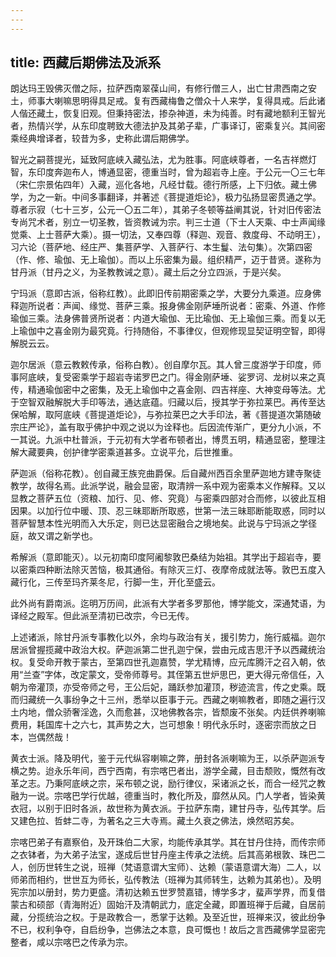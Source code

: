 ```yaml
---
---
---
```

title: 西藏后期佛法及派系
---




朗达玛王毁佛灭僧之际，拉萨西南翠葆山间，有修行僧三人，出亡甘肃西南之安土，师事大喇嘛思明得具足戒。复有西藏梅鲁之僧众十人来学，复得具戒。后此诸人偕还藏土，恢复旧观。但秉持密法，掺杂神道，未为纯善。时有藏地额利王智光者，热情兴学，从东印度聘致大德法护及其弟子辈，广事译订，密乘复兴。其间密乘经典增译者，较昔为多，史称此谓后期佛学。

智光之嗣菩提光，延致阿底峡入藏弘法，尤为胜事。阿底峡尊者，一名吉祥燃灯智，东印度奔迦布人，博通显密，德重当时，曾为超岩寺上座。于公元一〇三七年（宋仁宗景佑四年）入藏，巡化各地，凡经廿载。德行所感，上下归依。藏土佛学，为之一新。中间多事翻译，并著述《菩提道炬论》，极力弘扬显密贯通之学。尊者示寂（七十三岁，公元一〇五二年），其弟子冬顿等益阐其说，针对旧传密法专尚咒术者，别立一切圣教，皆资教诫为宗。判三士道（下士人天乘、中士声闻缘觉乘、上士菩萨大乘）。摄一切法，又奉四尊（释迦、观音、救度母、不动明王），习六论（菩萨地、经庄严、集菩萨学、入菩萨行、本生鬘、法句集）。次第四密（作、修、瑜伽、无上瑜伽）。而以上乐密集为最。组织精严，迈于昔贤。遂称为甘丹派（甘丹之义，为圣教教诫之意）。藏土后之分立四派，于是兴矣。

宁玛派（意即古派，俗称红教）。此即旧传前期密乘之学，大要分九乘道。应身佛释迦所说者：声闻、缘觉、菩萨三乘。报身佛金刚萨埵所说者：密乘、外道、作修瑜伽三乘。法身佛普贤所说者：内道大瑜伽、无比瑜伽、无上瑜伽三乘。而复以无上瑜伽中之喜金刚为最究竟。行持随俗，不事律仪，但观修现显契证明空智，即得解脱云云。

迦尔居派（意云教敕传承，俗称白教）。创自摩尔瓦。其人曾三度游学于印度，师事阿底峡，复受密乘学于超岩寺诺罗巴之门。得金刚萨埵、娑罗诃、龙树以来之真传，精通瑜伽密中之密集，及无上瑜伽中之喜金刚、四吉祥座、大神变母等法。尤于空智双融解脱大手印等法，通达底蕴。归藏以后，授其学于弥拉莱巴。再传至达保哈解，取阿底峡《菩提道炬论》，与弥拉莱巴之大手印法，著《菩提道次第随破宗庄严论》，盖有取乎佛护中观之说以为诠释也。后因流传渐广，更分九小派，不一其说。九派中杜普派，于元初有大学者布顿者出，博贯五明，精通显密，整理注解大藏要典，创护律学密乘道甚多。立说平允，后世推重。

萨迦派（俗称花教）。创自藏王族兖曲爵保。后自藏州西百余里萨迦地方建寺聚徒教学，故得名焉。此派学说，融会显密，取清辨一系中观为密乘本义作解释。又以显教之菩萨五位（资粮、加行、见、修、究竟）与密乘四部对合而修，以彼此互相因果。以加行位中暖、顶、忍三昧耶断所取惑，世第一法三昧耶断能取惑，同时以菩萨智慧本性光明而入大乐定，则已达显密融合之境地矣。此说与宁玛派之学径庭，故又谓之新学也。

希解派（意即能灭）。以元初南印度阿阇黎敦巴桑结为始祖。其学出于超岩寺，要以密乘四种断法除灭苦恼，极其通俗。有除灭三灯、夜摩帝成就法等。敦巴五度入藏行化，三传至玛齐莱冬尼，行脚一生，开化至盛云。

此外尚有爵南派。迄明万历间，此派有大学者多罗那他，博学能文，深通梵语，为译经之殿军。但此派至清初已改宗，今已无传。

上述诸派，除甘丹派专事教化以外，余均与政治有关，援引势力，施行威福。迦尔居派曾握揽藏中政治大权。萨迦派第二世孔迦宁保，尝由元成吉思汗予以西藏统治权。复受命开教于蒙古，至第四世孔迦嘉赞，学尤精博，应元库腾汗之召入朝，依用“兰查”字体，改定蒙文，受帝师尊号。其侄第五世炉思巴，更大得元帝信任，入朝为帝灌顶，亦受帝师之号，王公后妃，踊跃参加灌顶，秽迹流言，传之史乘。既而归藏统一久事纷争之十三州，悉举以臣事于元。西藏之喇嘛教者，即随之遍行汉土内地，僧众骄奢淫逸，久而愈甚，汉地佛教各宗，皆颓废不张矣。内廷供养喇嘛费用，耗国库十之六七，其声势之大，岂可想象！明代永乐时，逐密宗而放之日本，岂偶然哉！

黄衣士派。降及明代，鉴于元代纵容喇嘛之弊，册封各派喇嘛为王，以杀萨迦派专横之势。迨永乐年间，西宁西南，有宗喀巴者出，游学全藏，目击颓败，慨然有改革之志。乃秉阿底峡之宗，采布顿之说，励行律仪，采诸派之长，而合一经咒之教融为一说。宗喀巴学行优越，德重当时，教化所及，靡然从风。门人学者，皆染黄衣冠，以别于旧时各派，故世称为黄衣派。于拉萨东南，建甘丹寺，弘传其学。后又建色拉、哲蚌二寺，为著名之三大寺焉。藏土久衰之佛法，焕然昭苏矣。

宗喀巴弟子有嘉察伯，及开珠伯二大家，均能传承其学。其在甘丹住持，而传宗师之衣钵者，为大弟子法宝，遂成后世甘丹座主传承之法统。后其高弟根敦、珠巴二人，创历世转生之说，班禅（梵语意谓大宝师）、达赖（蒙语意谓大海）二人，以师弟而相约，世世互为师长，弘传教法（班禅为其师转生，达赖为其弟也）。及明宪宗加以册封，势力更盛。清初达赖五世罗赞嘉错，博学多才，蜚声学界，而复借蒙古和硕部（青海附近）固始汗及清朝武力，底定全藏，即置班禅于后藏，自居前藏，分揽统治之权。于是政教合一，悉掌于达赖。及至近世，班禅来汉，彼此纷争不已，权利争夺，自启纷争，岂佛法之本意，良可慨也！故后之言西藏佛学显密完整者，咸以宗喀巴之传承为宗。